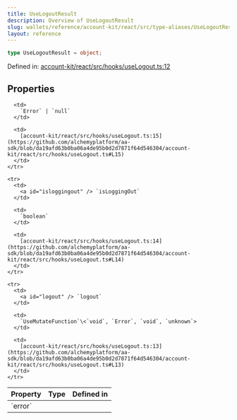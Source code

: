 ```yaml
---
title: UseLogoutResult
description: Overview of UseLogoutResult
slug: wallets/reference/account-kit/react/src/type-aliases/UseLogoutResult
layout: reference
---
```


```ts
type UseLogoutResult = object;
```

Defined in: [account-kit/react/src/hooks/useLogout.ts:12](https://github.com/alchemyplatform/aa-sdk/blob/da19afd63b0ba06a4de95b0d2d7871f64d546304/account-kit/react/src/hooks/useLogout.ts#L12)

## Properties

<table>
  <thead>
    <tr>
      <th align="left">Property</th>
      <th align="left">Type</th>
      <th align="left">Defined in</th>
    </tr>
  </thead>

  <tbody>
    <tr>
      <td>
        <a id="error" /> `error`
      </td>

      <td>
        `Error` | `null`
      </td>

      <td>
        [account-kit/react/src/hooks/useLogout.ts:15](https://github.com/alchemyplatform/aa-sdk/blob/da19afd63b0ba06a4de95b0d2d7871f64d546304/account-kit/react/src/hooks/useLogout.ts#L15)
      </td>
    </tr>

    <tr>
      <td>
        <a id="isloggingout" /> `isLoggingOut`
      </td>

      <td>
        `boolean`
      </td>

      <td>
        [account-kit/react/src/hooks/useLogout.ts:14](https://github.com/alchemyplatform/aa-sdk/blob/da19afd63b0ba06a4de95b0d2d7871f64d546304/account-kit/react/src/hooks/useLogout.ts#L14)
      </td>
    </tr>

    <tr>
      <td>
        <a id="logout" /> `logout`
      </td>

      <td>
        `UseMutateFunction`\<`void`, `Error`, `void`, `unknown`>
      </td>

      <td>
        [account-kit/react/src/hooks/useLogout.ts:13](https://github.com/alchemyplatform/aa-sdk/blob/da19afd63b0ba06a4de95b0d2d7871f64d546304/account-kit/react/src/hooks/useLogout.ts#L13)
      </td>
    </tr>

  </tbody>
</table>
